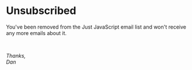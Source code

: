 # Unsubscribed

You've been removed from the Just JavaScript email list and won't receive any more emails about it.

<br/>

_Thanks,_  
_Dan_